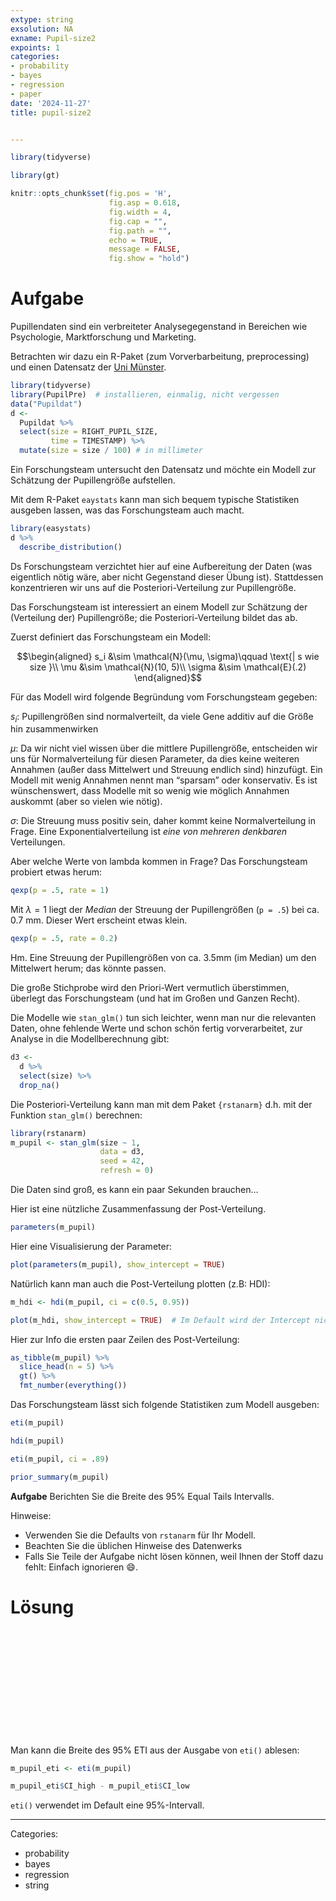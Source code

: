 ```yaml
---
extype: string
exsolution: NA
exname: Pupil-size2
expoints: 1
categories:
- probability
- bayes
- regression
- paper
date: '2024-11-27'
title: pupil-size2


---
```





```r
library(tidyverse)

library(gt)
```


```r
knitr::opts_chunk$set(fig.pos = 'H',
                      fig.asp = 0.618,
                      fig.width = 4,
                      fig.cap = "", 
                      fig.path = "",
                      echo = TRUE,
                      message = FALSE,
                      fig.show = "hold")
```






# Aufgabe

Pupillendaten sind ein verbreiteter Analysegegenstand in Bereichen wie Psychologie, Marktforschung und Marketing.

Betrachten wir dazu ein R-Paket (zum Vorverbarbeitung, preprocessing) 
und einen Datensatz der [Uni Münster](http://cran.uni-muenster.de/web/packages/PupilPre/vignettes/PupilPre_Basic_Preprocessing.html).



```r
library(tidyverse)
library(PupilPre)  # installieren, einmalig, nicht vergessen
data("Pupildat")
d <-
  Pupildat %>% 
  select(size = RIGHT_PUPIL_SIZE,
         time = TIMESTAMP) %>% 
  mutate(size = size / 100) # in millimeter
```

Ein Forschungsteam untersucht den Datensatz und möchte ein Modell zur Schätzung der Pupillengröße aufstellen.



Mit dem R-Paket `eaystats` kann man sich bequem typische Statistiken ausgeben lassen, was das Forschungsteam auch macht.

```r
library(easystats)
d %>% 
  describe_distribution()
```


Ds Forschungsteam verzichtet hier auf eine Aufbereitung der Daten (was eigentlich nötig wäre, 
aber nicht Gegenstand dieser Übung ist). 
Stattdessen konzentrieren wir uns auf die Posteriori-Verteilung zur Pupillengröße.

Das Forschungsteam ist interessiert an einem Modell zur Schätzung der (Verteilung der) Pupillengröße; 
die Posteriori-Verteilung bildet das ab.




Zuerst definiert das Forschungsteam ein Modell:



$$\begin{aligned}
s_i &\sim \mathcal{N}(\mu, \sigma)\qquad \text{| s wie size }\\
\mu &\sim \mathcal{N}(10, 5)\\
\sigma &\sim \mathcal{E}(.2)
\end{aligned}$$

Für das Modell wird folgende Begründung vom Forschungsteam gegeben:

$s_i$: Pupillengrößen sind normalverteilt, da viele Gene additiv auf die Größe hin zusammenwirken

$\mu$: Da wir nicht viel wissen über die mittlere Pupillengröße, 
entscheiden wir uns für Normalverteilung für diesen Parameter, 
da dies keine weiteren Annahmen (außer dass Mittelwert und Streuung endlich sind) hinzufügt. 
Ein Modell mit wenig Annahmen nennt man "sparsam" oder konservativ. 
Es ist wünschenswert, dass Modelle mit so wenig wie möglich Annahmen auskommt (aber so vielen wie nötig).

$\sigma$: Die Streuung muss positiv sein, 
daher kommt keine Normalverteilung in Frage.
Eine Exponentialverteilung ist *eine von mehreren denkbaren* Verteilungen.

Aber welche Werte von lambda kommen in Frage? Das Forschungsteam probiert etwas herum:

```r
qexp(p = .5, rate = 1)
```

Mit $\lambda = 1$ liegt der *Median* der Streuung der Pupillengrößen (`p = .5`) bei ca. 0.7 mm. 
Dieser Wert erscheint etwas klein.


```r
qexp(p = .5, rate = 0.2)
```

Hm. Eine Streuung der Pupillengrößen von ca. 3.5mm (im Median) um den Mittelwert herum; das könnte passen.




Die große Stichprobe wird den Priori-Wert vermutlich überstimmen,
überlegt das Forschungsteam (und hat im Großen und Ganzen Recht).



Die Modelle wie `stan_glm()` tun sich leichter, 
wenn man nur die relevanten Daten, ohne fehlende Werte und schon schön fertig vorverarbeitet, 
zur Analyse in die Modellberechnung gibt:

```r
d3 <-
  d %>% 
  select(size) %>% 
  drop_na()
```

Die Posteriori-Verteilung kann man mit dem Paket `{rstanarm}` d.h. mit der Funktion `stan_glm()` berechnen:

```r
library(rstanarm)
m_pupil <- stan_glm(size ~ 1,
                    data = d3,
                    seed = 42,
                    refresh = 0)
```

Die Daten sind groß, es kann ein paar Sekunden brauchen...


Hier ist eine nützliche Zusammenfassung der Post-Verteilung.

```r
parameters(m_pupil)
```


Hier eine Visualisierung der Parameter:

```r
plot(parameters(m_pupil), show_intercept = TRUE)
```


Natürlich kann man auch die Post-Verteilung plotten (z.B: HDI):

```r
m_hdi <- hdi(m_pupil, ci = c(0.5, 0.95))

plot(m_hdi, show_intercept = TRUE)  # Im Default wird der Intercept nicht gezeigt
```




Hier zur Info die ersten paar Zeilen des Post-Verteilung:

```r
as_tibble(m_pupil) %>% 
  slice_head(n = 5) %>% 
  gt() %>% 
  fmt_number(everything())
```



Das Forschungsteam lässt sich folgende Statistiken zum Modell ausgeben:

```r
eti(m_pupil)
```



```r
hdi(m_pupil)
```


```r
eti(m_pupil, ci = .89)
```


```r
prior_summary(m_pupil)
```


**Aufgabe** Berichten Sie die Breite des 95% Equal Tails Intervalls.


Hinweise:

- Verwenden Sie die Defaults von `rstanarm` für Ihr Modell.
- Beachten Sie die üblichen Hinweise des Datenwerks
- Falls Sie Teile der Aufgabe nicht lösen können, weil Ihnen der Stoff dazu fehlt: Einfach ignorieren 😄.



# Lösung




</br>
</br>
</br>
</br>
</br>
</br>
</br>
</br>
</br>
</br>




Man kann die Breite des 95% ETI aus der Ausgabe von `eti()` ablesen:

```r
m_pupil_eti <- eti(m_pupil)

m_pupil_eti$CI_high - m_pupil_eti$CI_low
```


`eti()` verwendet im Default eine 95%-Intervall.


---

Categories: 

- probability
- bayes
- regression
- string

